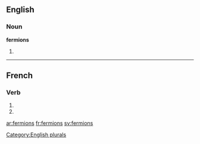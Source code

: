 {{also|fermións}}
==English==

===Noun===
'''fermions'''

# {{plural of|[[fermion]]}}

[[Category:English plurals]]

----

==French==

===Verb===
{{fr-verb-form}}

# {{form of|[[first-person|First-person]] [[plural]] [[imperfect indicative]]|[[fermer#French|fermer]]|lang=French}}
# {{form of|[[first-person|First-person]] [[plural]] [[present subjunctive]]|fermer#French|fermer|lang=French}}

[[ar:fermions]]
[[fr:fermions]]
[[sv:fermions]]